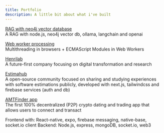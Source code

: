 ```yaml
---
title: Portfolio
description: A little bit about what i've built
---
```



<a href="https://github.com/henriquesss/neo4j-rag" target="blank" >RAG with neo4j vector database</a>
<br/>
A RAG with node.js, neo4j vector db, ollama, langchain and openai 

<a href="https://github.com/henriquesss/web-worker-processing" target="blank" >Web worker processing</a>
<br/>
Multithreading in browsers + ECMAScript Modules in Web Workers

<a href="https://henrilab.com" target="blank" >Henrilab</a>
<br/>
A future-first company focusing on digital transformation and research

<a href="https://estimahub.vercel.app" target="blank" >Estimahub</a>
<br/>
A open-source community focused on sharing and studying experiences with software estimations publicly, developed with next.js, tailwindcss and firebase services (auth and db)

<a href="https://amtfinder.com/" target="blank" >AMTFinder app</a>
<br/>
The first 100% decentralized (P2P) crypto dating and trading app that allows users to connect and transact<br/>

Frontend with: React-native, expo, firebase messaging, native-base, socket.io client
Backend: Node.js, express, mongoDB, socket.io, web3



